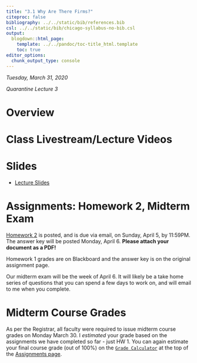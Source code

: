 ```yaml
---
title: "3.1 Why Are There Firms?"
citeproc: false
bibliography: ../../static/bib/references.bib
csl: ../../static/bib/chicago-syllabus-no-bib.csl
output:
  blogdown::html_page:
    template: ../../pandoc/toc-title_html.template
    toc: true
editor_options: 
  chunk_output_type: console
---
```


*Tuesday, March 31, 2020*

*Quarantine Lecture 3*

# Overview

# Class Livestream/Lecture Videos

# Slides

- [<i class="fas fa-external-link-square-alt"></i> Lecture Slides](/slides/3.1-slides.html)

# Assignments: Homework 2, Midterm Exam

[Homework 2](assignment/02-problem-set) is posted, and is due via email, on Sunday, April 5, by 11:59PM. The answer key will be posted Monday, April 6. **Please attach your document as a PDF!**

Homework 1 grades are on Blackboard and the answer key is on the original assignment page.

Our midterm exam will be the week of April 6. It will likely be a take home series of questions that you can spend a few days to work on, and will email to me when you complete.

# Midterm Course Grades

As per the Registrar, all faculty were required to issue midterm course grades on Monday March 30. I *estimated* your grade based on the assignments we have completed so far - just HW 1. You can again estimate your final course grade (out of 100%) on the [<i class="fas fa-calculator"></i> `Grade Calculator`](https://ryansafner.shinyapps.io/326_grade_calculator/) at the top of the [Assignments page](/assignments).
